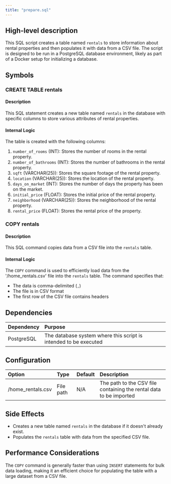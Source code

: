 ```yaml
---
title: "prepare.sql"
---
```


## High-level description
This SQL script creates a table named `rentals` to store information about rental properties and then populates it with data from a CSV file. The script is designed to be run in a PostgreSQL database environment, likely as part of a Docker setup for initializing a database.

## Symbols

### CREATE TABLE rentals
#### Description
This SQL statement creates a new table named `rentals` in the database with specific columns to store various attributes of rental properties.

#### Internal Logic
The table is created with the following columns:
1. `number_of_rooms` (INT): Stores the number of rooms in the rental property.
2. `number_of_bathrooms` (INT): Stores the number of bathrooms in the rental property.
3. `sqft` (VARCHAR(25)): Stores the square footage of the rental property.
4. `location` (VARCHAR(25)): Stores the location of the rental property.
5. `days_on_market` (INT): Stores the number of days the property has been on the market.
6. `initial_price` (FLOAT): Stores the initial price of the rental property.
7. `neighborhood` (VARCHAR(25)): Stores the neighborhood of the rental property.
8. `rental_price` (FLOAT): Stores the rental price of the property.

### COPY rentals
#### Description
This SQL command copies data from a CSV file into the `rentals` table.

#### Internal Logic
The `COPY` command is used to efficiently load data from the '/home_rentals.csv' file into the `rentals` table. The command specifies that:
- The data is comma-delimited (`,`)
- The file is in CSV format
- The first row of the CSV file contains headers

## Dependencies
| Dependency | Purpose |
|:-----------|:--------|
| PostgreSQL | The database system where this script is intended to be executed |

## Configuration
| Option | Type | Default | Description |
|:-------|:-----|:--------|:------------|
| /home_rentals.csv | File path | N/A | The path to the CSV file containing the rental data to be imported |

## Side Effects
- Creates a new table named `rentals` in the database if it doesn't already exist.
- Populates the `rentals` table with data from the specified CSV file.

## Performance Considerations
The `COPY` command is generally faster than using `INSERT` statements for bulk data loading, making it an efficient choice for populating the table with a large dataset from a CSV file.